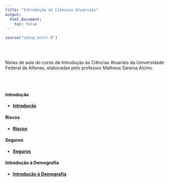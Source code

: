 ```yaml
---
title: "Introdução às Ciências Atuariais"
output:
  html_document:
    toc: false
---
```


```r
source("setup_knitr.R")
```

<br></br>

Notas de aula do curso de Introdução às Ciências Atuariais da Universidade Federal de Alfenas, elaboradas pelo professor Matheus Saraiva Alcino.

<br></br>

#### Introdução

- <a href="https://atuaria.github.io/portalhalley/introdução a Atuaria/PDF/ICA_aula_INTRODUCAO.pdf"target="_blank">**Introdução**</a>

#### Riscos

- <a href="https://atuaria.github.io/portalhalley/introdução a Atuaria/PDF/ICA_aula_RISCO.pdf"target="_blank">**Riscos**</a>

#### Seguros

- <a href="https://atuaria.github.io/portalhalley/introdução a Atuaria/PDF/ICA_aula_SEGUROS.pdf"target="_blank">**Seguros**</a>

#### Introdução à Demografia

- <a href="https://atuaria.github.io/portalhalley/introdução a Atuaria/PDF/ICA_aula_Demografia.pdf"target="_blank">**Introdução à Demografia**</a>

<br></br>
<br></br>




